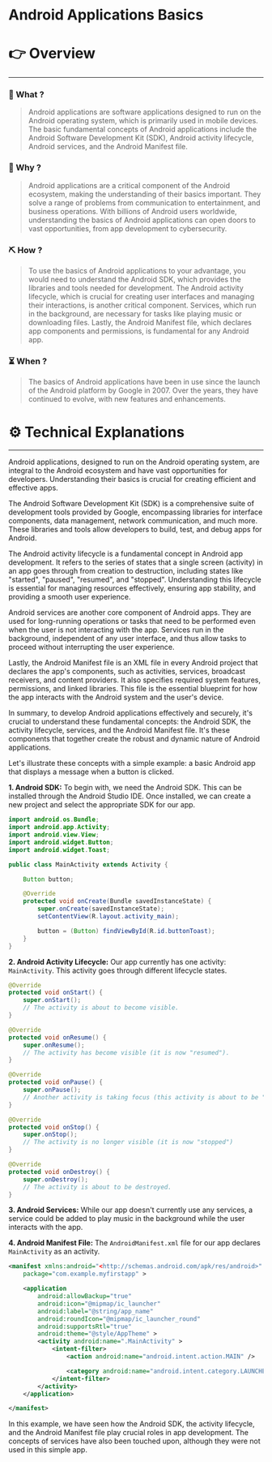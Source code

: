 # Android Applications Basics


# 👉 Overview

---

### 👀 What ?

> Android applications are software applications designed to run on the Android operating system, which is primarily used in mobile devices. The basic fundamental concepts of Android applications include the Android Software Development Kit (SDK), Android activity lifecycle, Android services, and the Android Manifest file.
> 

### 🧐 Why ?

> Android applications are a critical component of the Android ecosystem, making the understanding of their basics important. They solve a range of problems from communication to entertainment, and business operations. With billions of Android users worldwide, understanding the basics of Android applications can open doors to vast opportunities, from app development to cybersecurity.
> 

### ⛏️ How ?

> To use the basics of Android applications to your advantage, you would need to understand the Android SDK, which provides the libraries and tools needed for development. The Android activity lifecycle, which is crucial for creating user interfaces and managing their interactions, is another critical component. Services, which run in the background, are necessary for tasks like playing music or downloading files. Lastly, the Android Manifest file, which declares app components and permissions, is fundamental for any Android app.
> 

### ⏳ When ?

> The basics of Android applications have been in use since the launch of the Android platform by Google in 2007. Over the years, they have continued to evolve, with new features and enhancements.
> 

# ⚙️ Technical Explanations

---

Android applications, designed to run on the Android operating system, are integral to the Android ecosystem and have vast opportunities for developers. Understanding their basics is crucial for creating efficient and effective apps.

The Android Software Development Kit (SDK) is a comprehensive suite of development tools provided by Google, encompassing libraries for interface components, data management, network communication, and much more. These libraries and tools allow developers to build, test, and debug apps for Android.

The Android activity lifecycle is a fundamental concept in Android app development. It refers to the series of states that a single screen (activity) in an app goes through from creation to destruction, including states like "started", "paused", "resumed", and "stopped". Understanding this lifecycle is essential for managing resources effectively, ensuring app stability, and providing a smooth user experience.

Android services are another core component of Android apps. They are used for long-running operations or tasks that need to be performed even when the user is not interacting with the app. Services run in the background, independent of any user interface, and thus allow tasks to proceed without interrupting the user experience.

Lastly, the Android Manifest file is an XML file in every Android project that declares the app's components, such as activities, services, broadcast receivers, and content providers. It also specifies required system features, permissions, and linked libraries. This file is the essential blueprint for how the app interacts with the Android system and the user's device.

In summary, to develop Android applications effectively and securely, it's crucial to understand these fundamental concepts: the Android SDK, the activity lifecycle, services, and the Android Manifest file. It's these components that together create the robust and dynamic nature of Android applications.

Let's illustrate these concepts with a simple example: a basic Android app that displays a message when a button is clicked.

**1. Android SDK:**
To begin with, we need the Android SDK. This can be installed through the Android Studio IDE. Once installed, we can create a new project and select the appropriate SDK for our app.

```java
import android.os.Bundle;
import android.app.Activity;
import android.view.View;
import android.widget.Button;
import android.widget.Toast;

public class MainActivity extends Activity {

    Button button;

    @Override
    protected void onCreate(Bundle savedInstanceState) {
        super.onCreate(savedInstanceState);
        setContentView(R.layout.activity_main);

        button = (Button) findViewById(R.id.buttonToast);
    }
}

```

**2. Android Activity Lifecycle:**
Our app currently has one activity: `MainActivity`. This activity goes through different lifecycle states.

```java
@Override
protected void onStart() {
    super.onStart();
    // The activity is about to become visible.
}

@Override
protected void onResume() {
    super.onResume();
    // The activity has become visible (it is now "resumed").
}

@Override
protected void onPause() {
    super.onPause();
    // Another activity is taking focus (this activity is about to be "paused").
}

@Override
protected void onStop() {
    super.onStop();
    // The activity is no longer visible (it is now "stopped")
}

@Override
protected void onDestroy() {
    super.onDestroy();
    // The activity is about to be destroyed.
}

```

**3. Android Services:**
While our app doesn't currently use any services, a service could be added to play music in the background while the user interacts with the app.

**4. Android Manifest File:**
The `AndroidManifest.xml` file for our app declares `MainActivity` as an activity.

```xml
<manifest xmlns:android="<http://schemas.android.com/apk/res/android>"
    package="com.example.myfirstapp" >

    <application
        android:allowBackup="true"
        android:icon="@mipmap/ic_launcher"
        android:label="@string/app_name"
        android:roundIcon="@mipmap/ic_launcher_round"
        android:supportsRtl="true"
        android:theme="@style/AppTheme" >
        <activity android:name=".MainActivity" >
            <intent-filter>
                <action android:name="android.intent.action.MAIN" />

                <category android:name="android.intent.category.LAUNCHER" />
            </intent-filter>
        </activity>
    </application>

</manifest>

```

In this example, we have seen how the Android SDK, the activity lifecycle, and the Android Manifest file play crucial roles in app development. The concepts of services have also been touched upon, although they were not used in this simple app.
